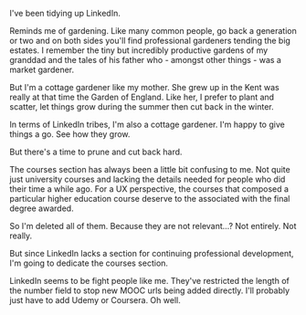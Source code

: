 I've been tidying up LinkedIn.

Reminds me of gardening. Like many common people, go back a generation or two and on both sides
you'll find professional gardeners tending the big estates. I remember the tiny but incredibly productive gardens
of my granddad and the tales of his father who - amongst other things - was a market gardener.

But I'm a cottage gardener like my mother. She grew up in the Kent was really at that time the Garden of England.
Like her, I prefer to plant and scatter, let things grow during the summer then cut back in the winter.

In terms of LinkedIn tribes, I'm also a cottage gardener. I'm happy to give things a go. See how they grow.

But there's a time to prune and cut back hard.

The courses section has always been a little bit confusing to me. Not quite just university courses and lacking the
details needed for people who did their time a while ago. For a UX perspective, the courses that composed a particular
higher education course deserve to the associated with the final degree awarded.

So I'm deleted all of them. Because they are not relevant...? Not entirely. Not really.

But since LinkedIn lacks a section for continuing professional development, I'm going to dedicate the courses section.

LinkedIn seems to be fight people like me. They've restricted the length of the number field to stop new MOOC urls
being added directly. I'll probably just have to add Udemy or Coursera. Oh well.


